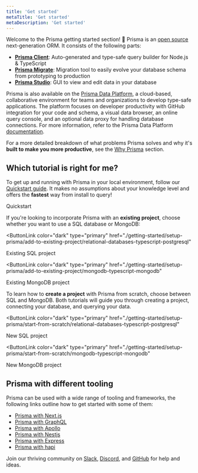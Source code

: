 ```yaml
---
title: 'Get started'
metaTitle: 'Get started'
metaDescription: 'Get started'
---
```


<TopBlock>

Welcome to the Prisma getting started section! 👋 Prisma is an [open source](https://github.com/prisma/prisma) next-generation ORM. It consists of the following parts:

- [**Prisma Client**](/concepts/components/prisma-client): Auto-generated and type-safe query builder for Node.js & TypeScript
- [**Prisma Migrate**](/concepts/components/prisma-migrate): Migration tool to easily evolve your database schema from prototyping to production
- [**Prisma Studio**](/concepts/components/prisma-studio): GUI to view and edit data in your database

Prisma is also available on the [Prisma Data Platform](https://console.prisma.io), a cloud-based, collaborative environment for teams and organizations to develop type-safe applications. The platform focuses on developer productivity with GitHub integration for your code and schema, a visual data browser, an online query console, and an optional data proxy for handling database connections. For more information, refer to the Prisma Data Platform [documentation](/data-platform).

For a more detailed breakdown of what problems Prisma solves and why it's **built to make you more productive**, see the [Why Prisma](/concepts/overview/why-prisma) section.

</TopBlock>

## Which tutorial is right for me?

To get up and running with Prisma in your local environment, follow our [Quickstart guide](./quickstart). It makes no assumptions about your knowledge level and offers the **fastest** way from install to query!

<ButtonLink color="dark" type="primary" href="./getting-started/quickstart">
  Quickstart
</ButtonLink>

If you're looking to incorporate Prisma with an **existing project**, choose whether you want to use a SQL database or MongoDB:

<ButtonLink
  color="dark"
  type="primary"
  href="./getting-started/setup-prisma/add-to-existing-project/relational-databases-typescript-postgresql"
>
  Existing SQL project
</ButtonLink>

<ButtonLink
  color="dark"
  type="primary"
  href="./getting-started/setup-prisma/add-to-existing-project/mongodb-typescript-mongodb"
>
  Existing MongoDB project
</ButtonLink>

To learn how to **create a project** with Prisma from scratch, choose between SQL and MongoDB. Both tutorials will guide you through creating a project, connecting your database, and querying your data.

<ButtonLink
  color="dark"
  type="primary"
  href="./getting-started/setup-prisma/start-from-scratch/relational-databases-typescript-postgresql"
>
  New SQL project
</ButtonLink>

<ButtonLink
  color="dark"
  type="primary"
  href="./getting-started/setup-prisma/start-from-scratch/mongodb-typescript-mongodb"
>
  New MongoDB project
</ButtonLink>

## Prisma with different tooling

Prisma can be used with a wide range of tooling and frameworks, the following links outline how to get started with some of them:

- [Prisma with Next.js](https://www.prisma.io/nextjs)
- [Prisma with GraphQL](https://www.prisma.io/graphql)
- [Prisma with Apollo](https://www.prisma.io/apollo)
- [Prisma with Nestjs](https://www.prisma.io/nestjs)
- [Prisma with Express](https://www.prisma.io/express)
- [Prisma with hapi](https://www.prisma.io/hapi)

<Admonition type="info">

Join our thriving community on [Slack](https://slack.prisma.io/), [Discord](https://discord.gg/KQyTW2H5ca), and [GitHub](https://github.com/prisma/prisma) for help and ideas.

</Admonition>
